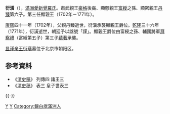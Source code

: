 {{Manchu name|[[爱新觉罗氏|爱新觉罗]]}}
'''衍潢'''（{{Bd|1691年||1771年}}），[[滿洲|滿洲]][[愛新覺羅氏|愛新覺羅氏]]。肅武親王[[豪格|豪格]]後裔、顯慤親王[[富綬|富綬]]之孫、顯密親王[[丹臻|丹臻]]第六子。第三任顯親王（1702年－1771年）。

[[康熙|康熙]]四十一年（1702年），父親丹臻逝世，衍潢承襲顯親王爵位。[[乾隆|乾隆]]三十六年（1771年），衍潢逝世，朝廷予以諡號「謹」。顯親王爵位由富綬之孫、輔國將軍[[拜察禮|拜察禮]]（富綬第五子）第三子[[蘊著|蘊著]]承襲。

[[显谨亲王衍璜墓|显谨亲王衍璜墓]]位于北京市朝阳区。

== 参考資料 ==
* 《[[清史稿|清史稿]]》 列傳四 諸王三
* 《[[清史稿|清史稿]]》 表三 皇子世表三

{{-}}
{{start box}}
{{s-hou|肅親王世系||1691年||1771年|清太宗世系}}
{{s-roy}}
{{s-before|父親顯密親王[[丹臻|丹臻]]}}
{{s-title|[[肅親王|顯謹親王]]|1702年－1771年}}
{{s-after|堂兄弟肅勤親王[[蘊著|蘊著]]}}
{{end box}}

[[Category:肃亲王|Y]]
[[Category:愛新覺羅氏|Y]]
[[Category:鑲白旗滿洲人|Category:鑲白旗滿洲人]]

{{清朝人物小作品}}